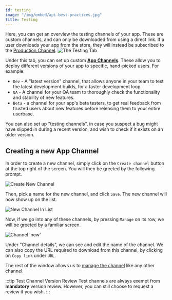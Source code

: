 ```yaml
---
id: testing
image: "/img/embed/api-best-practices.jpg"
title: Testing
---
```


Here, you can get an overview the testing channels of your app. These are custom channels,
and can only be downloaded from using a direct link. If a user downloads your app from the store,
they will instead be subscribed to the [Production Channel](./production).
![The Testing Tab](/assets/tools/developers-console/all-applications/release-management/testing/index.jpg)

Under this tab, you can set up custom [**App Channels**](.#what-are-release-channels). These allow you to deploy different versions of your app to specific, hand-picked users.
For example:
- `Dev` - A "latest version" channel, that allows anyone in your team to test the latest development builds, for a faster development loop.
- `QA` - A channel for your QA team to thoroughly check the functionality and stability of new features.
- `Beta` - a channel for your app's beta testers, to get real feedback from trusted users about new features before releasing them to your entire userbase.

You can also set up "testing channels", in case you suspect a bug might have slipped in during a recent version, and wish to check if it exists on an older version.

## Creating a new App Channel

In order to create a new channel, simply click on the `Create channel` button at the top right of the screen. You will then be greeted by the following prompt.

![Create New Channel](/assets/tools/developers-console/all-applications/release-management/testing/new-channel.jpg)

Then, pick a name for the new channel, and click `Save`. The new channel will now show up on the list.

![New Channel In List](/assets/tools/developers-console/all-applications/release-management/testing/active-channels.jpg)

Now, if we go into any of these channels, by pressing `Manage` on its row, we will be greeted by a familiar screen.

![Channel 'new'](/assets/tools/developers-console/all-applications/release-management/testing/channel-new.jpg)

Under "Channel details", we can see and edit the name of the channel.
We can also copy the URL required to download from this channel, by clicking on `Copy link` under `URL`.

The rest of the window allows us to [manage the channel](.#manage-an-app-channel) like any other channel.

:::tip Test Channel Version Review
Test channels are always exempt from **mandatory** version review. However, you can still choose to request a review if you wish.
:::